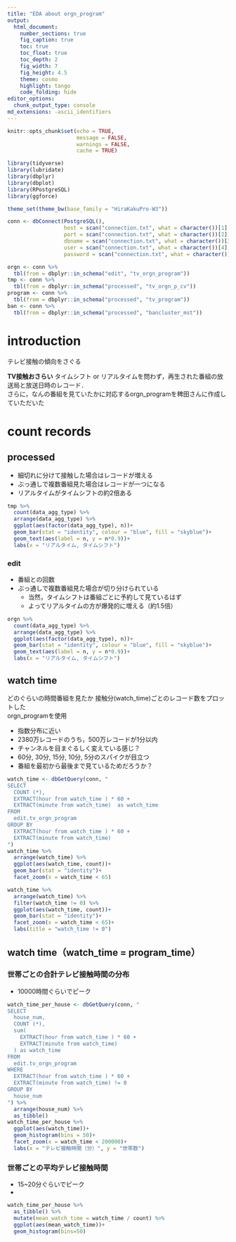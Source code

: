 ```yaml
---
title: "EDA about orgn_program"
output:
  html_document:
    number_sections: true
    fig_caption: true
    toc: true
    toc_float: true
    toc_depth: 2
    fig_width: 7
    fig_height: 4.5
    theme: cosmo
    highlight: tango
    code_folding: hide
editor_options: 
  chunk_output_type: console
md_extensions: -ascii_identifiers
---
```


```r
knitr::opts_chunk$set(echo = TRUE,
                      message = FALSE,
                      warnings = FALSE,
                      cache = TRUE)
```

```r
library(tidyverse)
library(lubridate)
library(dbplyr)
library(dbplot)
library(RPostgreSQL)
library(ggforce)

theme_set(theme_bw(base_family = "HiraKakuPro-W3"))

conn <- dbConnect(PostgreSQL(),
                  host = scan("connection.txt", what = character())[1],
                  port = scan("connection.txt", what = character())[2], 
                  dbname = scan("connection.txt", what = character())[3], 
                  user = scan("connection.txt", what = character())[4], 
                  password = scan("connection.txt", what = character())[5])

orgn <- conn %>% 
  tbl(from = dbplyr::in_schema("edit", "tv_orgn_program")) 
tmp <- conn %>% 
  tbl(from = dbplyr::in_schema("processed", "tv_orgn_p_cv")) 
program <- conn %>% 
  tbl(from = dbplyr::in_schema("processed", "tv_program")) 
ban <- conn %>% 
  tbl(from = dbplyr::in_schema("processed", "bancluster_mst")) 
```


# introduction

テレビ接触の傾向をさぐる  

**TV接触おさらい**
タイムシフト or リアルタイムを問わず，再生された番組の放送局と放送日時のレコード．  
さらに，なんの番組を見ていたかに対応するorgn_programを稗田さんに作成していただいた



# count records{.tabset}

## processed

- 細切れに分けて接触した場合はレコードが増える
- ぶっ通しで複数番組見た場合はレコードが一つになる
- リアルタイムがタイムシフトの約2倍ある

```r
tmp %>% 
  count(data_agg_type) %>% 
  arrange(data_agg_type) %>% 
  ggplot(aes(factor(data_agg_type), n))+
  geom_bar(stat = "identity", colour = "blue", fill = "skyblue")+
  geom_text(aes(label = n, y = n*0.9))+
  labs(x = "リアルタイム, タイムシフト")
```


### edit

- 番組との回数
- ぶっ通しで複数番組見た場合が切り分けられている
    - 当然，タイムシフトは番組ごとに予約して見ているはず
    - よってリアルタイムの方が爆発的に増える（約1.5倍）

```r
orgn %>% 
  count(data_agg_type) %>% 
  arrange(data_agg_type) %>% 
  ggplot(aes(factor(data_agg_type), n))+
  geom_bar(stat = "identity", colour = "blue", fill = "skyblue")+
  geom_text(aes(label = n, y = n*0.9))+
  labs(x = "リアルタイム, タイムシフト")
```


## watch time

どのぐらいの時間番組を見たか
接触分(watch_time)ごとのレコード数をプロットした  
orgn_programを使用

- 指数分布に近い
- 2380万レコードのうち，500万レコードが1分以内
- チャンネルを目まぐるしく変えている感じ？
- 60分, 30分, 15分, 10分, 5分のスパイクが目立つ
- 番組を最初から最後まで見ているためだろうか？

```r
watch_time <- dbGetQuery(conn, "
SELECT
  COUNT (*),
  EXTRACT(hour from watch_time ) * 60 +
  EXTRACT(minute from watch_time)  as watch_time
FROM
  edit.tv_orgn_program
GROUP BY
  EXTRACT(hour from watch_time ) * 60 +
  EXTRACT(minute from watch_time) 
")
watch_time %>% 
  arrange(watch_time) %>% 
  ggplot(aes(watch_time, count))+
  geom_bar(stat = "identity")+
  facet_zoom(x = watch_time < 65)

watch_time %>% 
  arrange(watch_time) %>% 
  filter(watch_time != 0) %>% 
  ggplot(aes(watch_time, count))+
  geom_bar(stat = "identity")+
  facet_zoom(x = watch_time < 65)+
  labs(title = "watch_time != 0")
```


## watch time（watch_time = program_time）{.tabset}


### 世帯ごとの合計テレビ接触時間の分布

- 10000時間ぐらいでピーク

```r
watch_time_per_house <- dbGetQuery(conn, "
SELECT
  house_num,
  COUNT (*),
  sum(
    EXTRACT(hour from watch_time ) * 60 +
    EXTRACT(minute from watch_time)
  ) as watch_time
FROM
  edit.tv_orgn_program
WHERE
  EXTRACT(hour from watch_time ) * 60 +
  EXTRACT(minute from watch_time) != 0
GROUP BY
  house_num
") %>% 
  arrange(house_num) %>% 
  as_tibble()
watch_time_per_house %>% 
  ggplot(aes(watch_time))+
  geom_histogram(bins = 50)+
  facet_zoom(x = watch_time < 200000)+
  labs(x = "テレビ接触時間（分）", y = "世帯数")
```

### 世帯ごとの平均テレビ接触時間

- 15~20分ぐらいでピーク
- 

```r
watch_time_per_house %>% 
  as_tibble() %>% 
  mutate(mean_watch_time = watch_time / count) %>% 
  ggplot(aes(mean_watch_time))+
  geom_histogram(bins=50)
  
```


